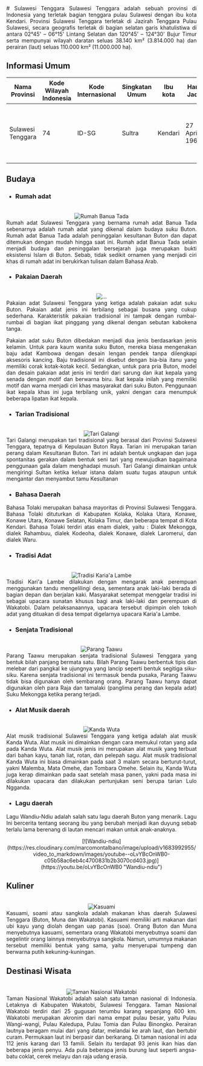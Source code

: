 <div align="justify">
   # Sulawesi Tenggara
   Sulawesi Tenggara adalah sebuah provinsi di Indonesia yang terletak bagian tenggara pulau Sulawesi dengan ibu kota Kendari. Provinsi Sulawesi Tenggara terletak di Jazirah Tenggara Pulau Sulawesi, secara geografis terletak di bagian selatan garis khatulistiwa di antara 02°45' – 06°15' Lintang Selatan dan 120°45' – 124°30' Bujur Timur serta mempunyai wilayah daratan seluas 38.140 km² (3.814.000 ha) dan perairan (laut) seluas 110.000 km² (11.000.000 ha).

   ## Informasi Umum
   |  Nama Provinsi  | Kode Wilayah Indonesia | Kode Internasional | Singkatan Umum | Ibu kota |   Hari Jadi  | Lambang                                                              |
   |-----------------|------------------------|--------------------|----------------|----------|--------------|----------------------------------------------------------------------|
   |Sulawesi Tenggara|            74          |        ID-SG       |     Sultra     | Kendari  |27 April 1964 |<div align="center"><img alt="Lambang" width="150" src="https://upload.wikimedia.org/wikipedia/commons/thumb/3/31/Coat_of_arms_of_Southeast_Sulawesi.svg/90px-Coat_of_arms_of_Southeast_Sulawesi.svg.png"/></div> |

   ## Budaya

   - ### Rumah adat
   <br/>
   <div align="center"><img alt="Rumah Banua Tada" src="https://img.iproperty.com.my/angel-legacy/1110x624-crop/static/2022/01/Alt-Text-Mengenal-Rumah-Adat-Sulawesi-Tenggara-dan-Asal-Usulnya.png"/></div>
   Rumah adat Sulawesi Tenggara yang bernama rumah adat Banua Tada sebenarnya adalah rumah adat yang dikenal dalam budaya suku Buton. Rumah adat Banua Tada adalah peninggalan kesultanan Buton dan dapat ditemukan dengan mudah hingga saat ini. Rumah adat Banua Tada selain menjadi budaya dan peninggalan bersejarah juga merupakan bukti eksistensi Islam di Buton. Sebab, tidak sedikit ornamen yang menjadi ciri khas di rumah adat ini berukirkan tulisan dalam Bahasa Arab.
   
   - ### Pakaian Daerah
   <br/>
   <div align="center"><img alt="..." src="https://i0.wp.com/www.romadecade.org/wp-content/uploads/2021/11/Pakaian-Adat-Suku-Buton.jpg?w=728&ssl=1"/></div>
   Pakaian adat Sulawesi Tenggara yang ketiga adalah pakaian adat suku Buton. Pakaian adat jenis ini terbilang sebagai busana yang cukup sederhana. Karakteristik pakaian tradisional ini tampak dengan rumbai-rumbai di bagian ikat pinggang yang dikenal dengan sebutan kabokena tanga. 
   
   Pakaian adat suku Buton dibedakan menjadi dua jenis berdasarkan jenis kelamin. Untuk para kaum wanita suku Buton, mereka biasa mengenakan baju adat Kambowa dengan desain lengan pendek tanpa dilengkapi aksesoris kancing. Baju tradisional ini disebut dengan bia-bia itanu yang  memiliki corak kotak-kotak kecil. Sedangkan, untuk para pria Buton, model dan desain pakaian adat jenis ini terdiri dari sarung dan ikat kepala yang senada dengan motif dan berwarna biru. Ikat kepala inilah yang memiliki motif dan warna menjadi ciri khas masyarakat dari suku Buton. Penggunaan ikat kepala khas ini juga terbilang unik, yakni dengan cara menumpuk beberapa lipatan ikat kepala.
   
   - ### Tarian Tradisional
   <br/>
   <div align="center"><img alt="Tari Galangi" src="http://kikomunal-indonesia.dgip.go.id/storage/app/uploads/public/5fd/74f/eab/5fd74feabafc7898205098.jpg"/></div>
   Tari Galangi merupakan tari tradisional yang berasal dari Provinsi Sulawesi Tenggara, tepatnya di Kepulauan Buton Raya. Tarian ini merupakan tarian perang dalam Kesultanan Buton. Tari ini adalah bentuk ungkapan dan juga spontanitas gerakan dalam bentuk seni tari yang mewujudkan bagaimana penggunaan gala dalam menghadapi musuh. Tari Galangi dimainkan untuk mengiringi Sultan ketika keluar istana dalam suatu tugas ataupun untuk mengantar dan menyambut tamu Kesultanan

   - ### Bahasa Daerah
   Bahasa Tolaki merupakan bahasa mayoritas di Provinsi Sulawesi Tenggara. Bahasa Tolaki dituturkan di Kabupaten Kolaka, Kolaka Utara, Konawe, Konawe Utara, Konawe Selatan, Kolaka Timur, dan beberapa tempat di Kota Kendari. Bahasa Tolaki terdiri atas enam dialek, yaitu : Dialek Mekongga, dialek Rahambuu, dialek Kodeoha, dialek Konawe, dialek Laromerui, dan dialek Waru.
   
   - ### Tradisi Adat
   <br/>
   <div align="center"><img alt="Tradisi Karia'a Lambe" src="https://kendariinfo.com/wp-content/uploads/2022/10/WhatsApp-Image-2022-10-26-at-11.45.04-e1666942730363.jpeg"/></div>
   Tradisi Kari'a Lambe dilakukan dengan mengarak anak perempuan menggunakan tandu mengelilingi desa, sementara anak laki-laki berada di bagian depan dan berjalan kaki. Masyarakat setempat menggelar tradisi ini sebagai upacara sunatan khusus bagi anak laki-laki dan perempuan di Wakatobi. Dalam pelaksanaannya, upacara tersebut dipimpin oleh tokoh adat yang dituakan di desa tempat digelarnya upacara Karia'a Lambe.
   
   - ### Senjata Tradisional
   <br/>
   <div align="center"><img alt="Parang Taawu" src="https://i0.wp.com/tegas.co/wp-content/uploads/Taawu.png?resize=1024%2C580&ssl=1"/></div>
   Parang Taawu merupakan senjata tradisional Sulawesi Tenggara yang bentuk bilah panjang bermata satu. Bilah Parang Taawu berbentuk tipis dan melebar dari pangkal ke ujungnya yang lancip seperti bentuk segitiga siku-siku. Karena senjata tradisional ini termasuk benda pusaka, Parang Taawu tidak bisa digunakan oleh sembarang orang. Parang Taawu hanya dapat digunakan oleh para Raja dan tamalaki (panglima perang dan kepala adat) Suku Mekongga ketika perang terjadi.
   
   - ### Alat Musik daerah
   <br/>
   <div align="center"><img alt="Kanda Wuta" src="https://penasultra.com/wp-content/uploads/2019/11/Ini-Empat-Alat-Musik-Khas-Tolaki-di-Kendari-yang-D.jpg"/></div>
   Alat musik tradisional Sulawesi Tenggara yang ketiga adalah alat musik Kanda Wuta. Alat musik ini dimainkan dengan cara memukul rotan yang ada pada Kanda Wuta. Alat musik jenis ini merupakan alat musik yang terbuat dari bahan kayu, tanah liat, rotan, dan pelepah sagu. Alat musik tradisional Kanda Wuta ini biasa dimainkan pada saat 3 malam secara berturut-turut, yakni Malemba, Mata Omehe, dan Tombara Omehe.  Selain itu, Kanda Wuta juga kerap dimainkan pada saat setelah masa panen, yakni pada masa ini dilakukan upacara dan dilakukan pertunjukan seni berupa tarian Lulo Ngganda.
  
   - ### Lagu daerah
   Lagu Wandiu-Ndiu adalah salah satu lagu daerah Buton yang menarik. Lagu Ini bercerita tentang seorang ibu yang berubah menjadi ikan duyung sebab terlalu lama berenang di lautan mencari makan untuk anak-anaknya.
   <br/>
   <div align="center">[![Wandiu-ndiu](https://res.cloudinary.com/marcomontalbano/image/upload/v1683992955/video_to_markdown/images/youtube--oLvYBcOnWB0-c05b58ac6eb4c4700831b2b3070cd403.jpg)](https://youtu.be/oLvYBcOnWB0 "Wandiu-ndiu")</div>
   
   ## Kuliner
   <br/>
   <div align="center"><img alt="Kasuami" src="https://upload.wikimedia.org/wikipedia/commons/thumb/c/c7/Kasuami.jpg/330px-Kasuami.jpg"/></div>
   Kasuami, soami atau sangkola adalah makanan khas daerah Sulawesi Tenggara (Buton, Muna dan Wakatobi). Kasuami memiliki arti makanan dari ubi kayu yang diolah dengan uap panas (soa). Orang Buton dan Muna menyebutnya kasuami, sementara orang Wakatobi menyebutnya soami dan segelintir orang lainnya menyebutnya sangkola. Namun, umumnya makanan tersebut memiliki bentuk yang sama, yaitu menyerupai tumpeng dan berwarna putih kekuning-kuningan.

   ## Destinasi Wisata
   <br/>
   <div align="center"><img alt="Taman Nasional Wakatobi" src="https://upload.wikimedia.org/wikipedia/commons/thumb/d/d9/Wakatobi_beach_2006.jpg/426px-Wakatobi_beach_2006.jpg"/></div>
   Taman Nasional Wakatobi adalah salah satu taman nasional di Indonesia. Letaknya di Kabupaten Wakatobi, Sulawesi Tenggara. Taman Nasional Wakatobi terdiri dari 25 gugusan terumbu karang sepanjang 600 km. Wakatobi merupakan akronim dari nama empat pulau besar, yaitu Pulau Wangi-wangi, Pulau Kaledupa, Pulau Tomia dan Pulau Binongko. Perairan lautnya beragam mulai dari yang datar, melandai ke arah laut, dan bertubir curam. Permukaan laut ini berpasir dan berkarang. Di taman nasional ini ada 112 jenis karang dari 13 famili. Selain itu terdapat 93 jenis ikan hias dan beberapa jenis penyu. Ada pula beberapa jenis burung laut seperti angsa-batu coklat, cerek melayu dan raja udang erasia. 
</div>
